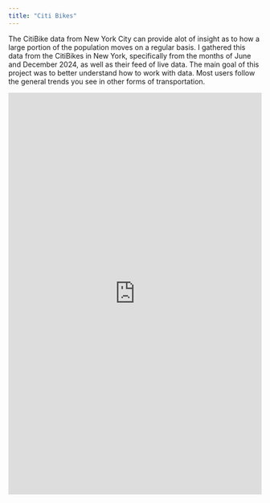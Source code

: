 ```yaml
---
title: "Citi Bikes"
---
```


The CitiBike data from New York City can provide alot of insight as to how a large portion of the population moves on a regular basis.
I gathered this data from the CitiBikes in New York, specifically from the months of June and December 2024, as well as their feed of live data. The main goal of this project was to better understand how to work with data.
Most users follow the general trends you see in other forms of transportation.

 ```{=html}
<iframe src="https://drainr.shinyapps.io/citibike-heatmap/" 
        width="100%" 
        height="800px" 
        style="border:none;">
</iframe>
```